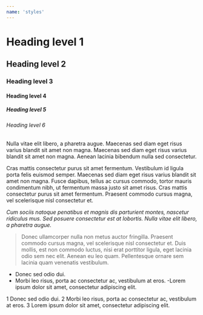 ```yaml
---
name: 'styles'
---
```


# Heading level 1
## Heading level 2
### Heading level 3
#### Heading level 4
##### Heading level 5
###### Heading level 6

Nulla vitae elit libero, a pharetra augue. Maecenas sed diam eget risus varius blandit sit amet non magna. Maecenas sed diam eget risus varius blandit sit amet non magna. Aenean lacinia bibendum nulla sed consectetur.

Cras mattis consectetur purus sit amet fermentum. Vestibulum id ligula porta felis euismod semper. Maecenas sed diam eget risus varius blandit sit amet non magna. Fusce dapibus, tellus ac cursus commodo, tortor mauris condimentum nibh, ut fermentum massa justo sit amet risus. Cras mattis consectetur purus sit amet fermentum. Praesent commodo cursus magna, vel scelerisque nisl consectetur et.

*Cum sociis natoque penatibus et magnis dis parturient montes, nascetur ridiculus mus.*
_Sed posuere consectetur est at lobortis._
_*Nulla vitae elit libero, a pharetra augue.*_

> Donec ullamcorper nulla non metus auctor fringilla. Praesent commodo cursus magna, vel scelerisque nisl consectetur et. Duis mollis, est non commodo luctus, nisi erat porttitor ligula, eget lacinia odio sem nec elit. Aenean eu leo quam. Pellentesque ornare sem lacinia quam venenatis vestibulum.

- Donec sed odio dui.
- Morbi leo risus, porta ac consectetur ac, vestibulum at eros.
 -Lorem ipsum dolor sit amet, consectetur adipiscing elit.

1 Donec sed odio dui.
2 Morbi leo risus, porta ac consectetur ac, vestibulum at eros.
3 Lorem ipsum dolor sit amet, consectetur adipiscing elit.